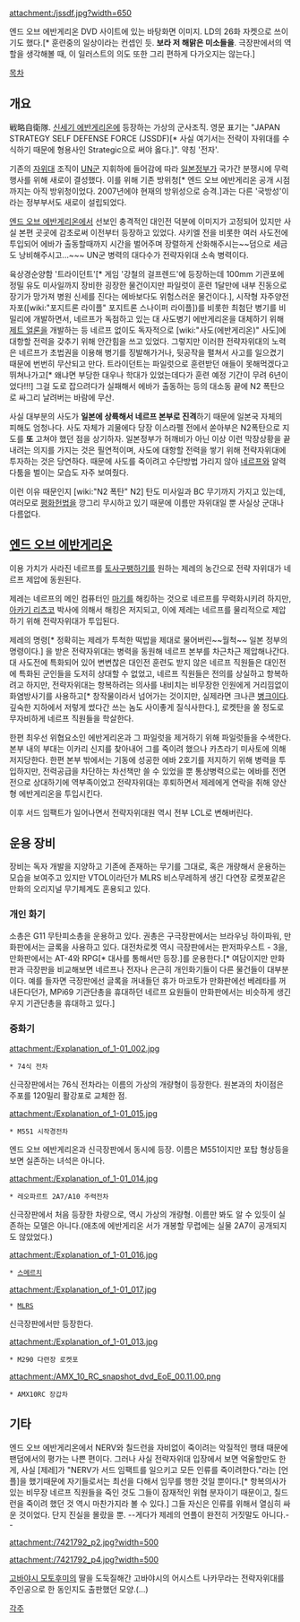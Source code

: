 attachment:/jssdf.jpg?width=650

엔드 오브 에반게리온 DVD 사이트에 있는 바탕화면 이미지. LD의 26화 자켓으로 쓰이기도 했다.[* 훈련중의 일상이라는 컨셉인 듯. '''보라 저 해맑은 미소들을'''. 극장판에서의 역할을 생각해볼 때, 이 일러스트의 의도 또한 그리 편하게 다가오지는 않는다.]

[[목차]]
== 개요 ==
戦略自衛隊. [[신세기 에반게리온]]에 등장하는 가상의 군사조직. 영문 표기는 "JAPAN STRATEGY SELF DEFENSE FORCE (JSSDF)[* 사실 여기서는 전략이 자위대를 수식하기 때문에 형용사인 Strategic으로 써야 옳다.]". 약칭 '전자'.

기존의 [[자위대]] 조직이 [[UN]]군 지휘하에 들어감에 따라 [[일본]]정부가 국가간 분쟁시에 무력행사를 위해 새로이 결성했다. 이를 위해 기존 방위청[* 엔드 오브 에반게리온 공개 시점까지는 아직 방위청이었다. 2007년에야 현재의 방위성으로 승격.]과는 다른 '국방성'이라는 정부부서도 새로이 설립되었다.

[[엔드 오브 에반게리온]]에서 선보인 충격적인 대인전 덕분에 이미지가 고정되어 있지만 사실 본편 곳곳에 감초로써 이전부터 등장하고 있었다. 샤키엘 전을 비롯한 여러 사도전에 투입되어 에바가 출동할때까지 시간을 벌어주며 장렬하게 산화해주시는~~덤으로 세금도 낭비해주시고...~~~ UN군 병력의 대다수가 전략자위대 소속 병력이다.

육상경순양함 '트라이던트'[* 게임 '강철의 걸프렌드'에 등장하는데 100mm 기관포에 정밀 유도 미사일까지 장비한 굉장한 물건이지만 파일럿이 훈련 1달만에 내부 진동으로 장기가 망가져 병원 신세를 진다는 에바보다도 위험스러운 물건이다.], 시작형 자주양전자포([wiki:"포지트론 라이플" 포지트론 스나이퍼 라이플])를 비롯한 최첨단 병기를 비밀리에 개발하면서, 네르프가 독점하고 있는 대 사도병기 에반게리온을 대체하기 위해 [[제트 얼론]]을 개발하는 등 네르프 없이도 독자적으로 [wiki:"사도(에반게리온)" 사도]에 대항할 전력을 갖추기 위해 안간힘을 쓰고 있었다. 그렇지만 이러한 전략자위대의 노력은 네르프가 초법권을 이용해 병기를 징발해가거나, 뒷공작을 펼쳐서 사고를 일으켰기 때문에 번번히 무산되고 만다. 트라이던트는 파일럿으로 훈련받던 애들이 못해먹겠다고 뛰쳐나가고[* 왜냐면 부당한 대우나 학대가 있었는데다가 훈련 예정 기간이 무려 6년이었다!!!] 그걸 도로 잡으려다가 실패해서 에바가 출동하는 등의 대소동 끝에 N2 폭탄으로 싸그리 날려버는 바람에 무산.

사실 대부분의 사도가 '''일본에 상륙해서 네르프 본부로 진격'''하기 때문에 일본국 자체의 피해도 엄청나다. 사도 자체가 괴물에다 당장 이스라펠 전에서 쏟아부은 N2폭탄으로 지도를 '''또''' 고쳐야 했던 점을 상기하자. 일본정부가 허깨비가 아닌 이상 이런 막장상황을 끝내려는 의지를 가지는 것은 필연적이며, 사도에 대항할 전력을 쌓기 위해 전략자위대에 투자하는 것은 당연하다. 때문에 사도를 죽이려고 수단방법 가리지 않아 [[네르프]]와 알력다툼을 벌이는 모습도 자주 보여줬다.

이런 이유 때문인지 [wiki:"N2 폭탄" N2] 탄도 미사일과 BC 무기까지 가지고 있는데, 여러모로 [[평화헌법]]을 깡그리 무시하고 있기 때문에 이름만 자위대일 뿐 사실상 군대나 다름없다.

== [[엔드 오브 에반게리온]] ==
이용 가치가 사라진 네르프를 [[토사구팽]]하기를 원하는 제레의 농간으로 전략 자위대가 네르프 제압에 동원된다.

제레는 네르프의 메인 컴퓨터인 [[마기]]를 해킹하는 것으로 네르프를 무력화시키려 하지만, [[아카기 리츠코]] 박사에 의해서 해킹은 저지되고, 이에 제레는 네르프를 물리적으로 제압하기 위해 전략자위대가 투입된다.

제레의 명령[* 정확히는 제레가 투척한 떡밥을 제대로 물어버린~~월척~~ 일본 정부의 명령이다.] 을 받은 전략자위대는 병력을 동원해 네르프 본부를 차근차근 제압해나간다. 대 사도전에 특화되어 있어 변변찮은 대인전 훈련도 받지 않은 네르프 직원들은 대인전에 특화된 군인들을 도저히 상대할 수 없었고, 네르프 직원들은 전의를 상실하고 항복하려고 하지만, 전략자위대는 항복하려는 의사를 내비치는 비무장한 인원에게 거리낌없이 화염방사기를 사용하고[* 창작물이라서 넘어가는 것이지만, 실제라면 크나큰 [[병크]]이다. 깊숙한 지하에서 저렇게 썼다간 쓰는 놈도 사이좋게 질식사한다.], 로켓탄을 쏠 정도로 무자비하게 네르프 직원들을 학살한다.

한편 최우선 위협요소인 에반게리온과 그 파일럿을 제거하기 위해 파일럿들을 수색한다. 본부 내의 부대는 이카리 신지를 찾아내어 그를 죽이려 했으나 카츠라기 미사토에 의해 저지당한다. 한편 본부 밖에서는 기동에 성공한 에바 2호기를 저지하기 위해 병력을 투입하지만, 전력공급을 차단하는 차선책만 쓸 수 있었을 뿐 통상병력으로는 에바를 전면전으로 상대하기에 역부족이었고 전략자위대는 후퇴하면서 제레에게 연락을 취해 양산형 에반게리온을 투입시킨다.

이후 서드 임팩트가 일어나면서 전략자위대원 역시 전부 LCL로 변해버린다.

== 운용 장비 ==
장비는 독자 개발을 지양하고 기존에 존재하는 무기를 그대로, 혹은 개량해서 운용하는 모습을 보여주고 있지만 VTOL이라던가 MLRS 비스무레하게 생긴 다연장 로켓포같은 만화의 오리지널 무기체계도 혼용되고 있다.

=== 개인 화기 ===
소총은 G11 무탄피소총을 운용하고 있다. 권총은 구극장판에서는 브라우닝 하이파워, 만화판에서는 글록을 사용하고 있다. 대전차로켓 역시 극장판에서는 판저파우스트 - 3을, 만화판에서는 AT-4와 RPG[* 대사를 통해서만 등장.]를 운용한다.[* 여담이지만 만화판과 극장판을 비교해보면 네르프나 전자나 은근히 개인화기들이 다른 물건들이 대부분이다. 예를 들자면 극장판에선 글록을 꺼내들던 휴가 마코토가 만화판에선 베레타를 꺼내든다던가, MPi69 기관단총을 휴대하던 네르프 요원들이 만화판에서는 비슷하게 생긴 우지 기관단총을 휴대하고 있다.]

=== 중화기 === 
attachment:/Explanation_of_1-01_002.jpg

 * 74식 전차

신극장판에서는 76식 전차라는 이름의 가상의 개량형이 등장한다. 원본과의 차이점은 주포를 120밀리 활강포로 교체한 점.

attachment:/Explanation_of_1-01_015.jpg

 * M551 시작경전차

엔드 오브 에반게리온과 신극장판에서 동시에 등장. 이름은 M551이지만 포탑 형상등을 보면 실존하는 녀석은 아니다.

attachment:/Explanation_of_1-01_014.jpg

 * 레오파르트 2A7/A10 주력전차

신극장판에서 처음 등장한 차량으로, 역시 가상의 개량형. 이름만 봐도 알 수 있듯이 실존하는 모델은 아니다.(애초에 에반게리온 서가 개봉할 무렵에는 실물 2A7이 공개되지도 않았었다.)

attachment:/Explanation_of_1-01_016.jpg

 * [[스메르치]]

attachment:/Explanation_of_1-01_017.jpg

 * [[MLRS]]

신극장판에서만 등장한다.

attachment:/Explanation_of_1-01_013.jpg

 * M290 다련장 로켓포

attachment:/AMX_10_RC_snapshot_dvd_EoE_00.11.00.png

 * AMX10RC 장갑차

== 기타 ==
엔드 오브 에반게리온에서 NERV와 칠드런을 자비없이 죽이려는 악질적인 행태 때문에 팬덤에서의 평가는 나쁜 편이다. 그러나 사실 전략자위대 입장에서 보면 억울할만도 한게, 사실 [제레]가 "NERV가 서드 임팩트를 일으키고 모든 인류를 죽이려한다."라는 [언플]을 했기때문에 자기들로서는 최선을 다해서 임무를 행한 것일 뿐이다.[* 항복의사가 있는 비무장 네르프 직원들을 죽인 것도 그들이 잠재적인 위협 분자이기 때문이고, 칠드런을 죽이려 했던 것 역시 마찬가지라 볼 수 있다.] 그들 자신은 인류를 위해서 열심히 싸운 것이었다. 단지 진실을 몰랐을 뿐. --게다가 제레의 언플이 완전히 거짓말도 아니다.--

attachment:/7421792_p2.jpg?width=500

attachment:/7421792_p4.jpg?width=500

[[고바야시 모토후미]]의 딸을 도둑질해간 고바야시의 어시스트 나카무라는 전략자위대를 주인공으로 한 동인지도 출판했던 모양.(...)

[[각주]]

